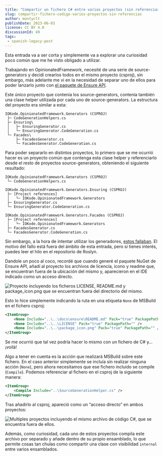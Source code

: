 ```yaml
---
title: "Compartir un fichero C# entre varios proyectos (sin referencias)"
slug: compartir-fichero-codigo-varios-proyectos-sin-referencias
author: montyclt
publishDate: 2023-06-03
license: CC BY 4.0
discussionId: 49
tags:
 - spanish-legacy-post
---
```


Esta entrada va a ser corta y simplemente va a explorar una curiosidad poco
común que me he visto obligado a utilizar.

Trabajando en OpinionatedFramework, necesité de una serie de source-generators y
decidí crearlos todos en el mismo proyecto (csproj), sin embargo, más adelante
me vi en la necesidad de separar uno de ellos para poder lanzarlo junto con [el
paquete de Ensure
API](https://iokode.blog/post/2023/lanzado-opinionated-framework-ensure-api).

Este único proyecto que contenía los source-generators, contenía también una
clase helper utilizada por cada uno de source-generators. La estructura del
proyecto era similar a esta:

```
IOKode.OpinionatedFramework.Generators (CSPROJ)
 ├─ CodeGenerationHelpers.cs
 ├─ Ensuring\
 │   ├─ EnsuringGenerator.cs
 │   └─ EnsuringGenerator.CodeGeneration.cs
 └─ Facades\
     ├─ FacadesGenerator.cs
     └─ FacadesGenerator.CodeGeneration.cs
```

Para poder separarlo en distintos proyectos, lo primero que se me ocurrió hacer
es un proyecto común que contenga esta clase helper y referenciarlo desde el
resto de proyectos source-generators, obteniendo el siguiente resultado:

```
IOKode.OpinionatedFramework.Generators (CSPROJ)
 └─ CodeGenerationHelpers.cs

IOKode.OpinionatedFramework.Generators.Ensuring (CSPROJ)
 ├─ [Project references]
 │   └─ IOKode.OpinionatedFramework.Generators
 ├─ EnsuringGenerator.cs
 └─ EnsuringGenerator.CodeGeneration.cs

IOKode.OpinionatedFramework.Generators.Facades (CSPROJ)
 ├─ [Project references]
 │   └─ IOKode.OpinionatedFramework.Generators
 ├─ FacadesGenerator.cs
 └─ FacadesGenerator.CodeGeneration.cs
```

Sin embargo, a la hora de intentar utilizar los generadores, [estos
fallaban](https://github.com/dotnet/roslyn/discussions/47517). El motivo del
fallo está fuera del ámbito de esta entrada, pero si tienes interés, puedes leer
el hilo en el repositorio de Roslyn.

Dandole un poco al coco, recordé que cuando generé el paquete NuGet de Ensure
API, añadí al proyecto los archivos de licencia, icono y readme que, se
encuentran fuera de la ubicación del mismo y, aparecieron en el IDE indicado
como un acceso directo.

![Proyecto incluyendo los ficheros LICENSE, README.md y package_icon.png que se encuentran fuera del directorio del mismo.](/posts/assets/compartir-fichero-codigo-varios-proyectos-sin-referencias/assets.png)

Esto lo hice simplemente indicando la ruta en una etiqueta `None` de MSBuild en
el fichero csproj:

```xml
<ItemGroup>
    <None Include="..\..\docs\ensure\README.md" Pack="true" PackagePath="" />
    <None Include="..\..\LICENSE" Pack="true" PackagePath="" />
    <None Include="..\..\package_icon.png" Pack="true" PackagePath="" />
</ItemGroup>
```

Se me ocurrió que tal vez podría hacer lo mismo con un fichero de C# y… ¡voilà!

Algo a tener en cuenta es la acción que realizará MSBuild sobre este fichero. En
el caso anterior simplemente se incluía sin realizar ninguna acción (`None`),
pero ahora necesitamos que ese fichero incluido se compile (`Compile`). Podemos
referenciar al fichero en el csproj de la siguiente manera:

```xml
<ItemGroup>
    <Compile Include="..\SourceGenerationHelper.cs" />
</ItemGroup>
```

Tras añadirlo al csproj, apareció como un “acceso directo” en ambos proyectos:

![Multiples proyectos incluyendo el mismo archivo de código C#, que se encuentra fuera de ellos.](/posts/assets/compartir-fichero-codigo-varios-proyectos-sin-referencias/sources.png)

Además, como curiosidad, cada uno de estos proyectos compila este archivo por
separado y añade dentro de su propio ensamblado, lo que permite cosas tan chulas
como compartir una clase con visibilidad `internal` entre varios ensamblados.
